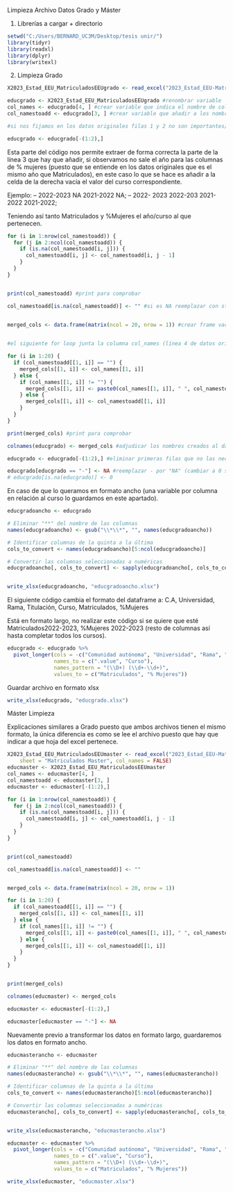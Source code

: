 Limpieza Archivo Datos Grado y Máster


1) Librerías a cargar + directorio
```{r}
setwd("C:/Users/BERNARD_UC3M/Desktop/tesis unir/")
library(tidyr)
library(readxl)
library(dplyr)
library(writexl)
```

2) Limpieza Grado
```{r}
X2023_Estad_EEU_MatriculadosEEUgrado <- read_excel("2023_Estad_EEU-MatriculadosEEU.xlsx", col_names = FALSE) #sheet = 1 (default) no hace falta ponerlo

educgrado <- X2023_Estad_EEU_MatriculadosEEUgrado #renombrar variable
col_names <- educgrado[4, ] #crear variable que indica el nombre de columnas finales
col_namestoadd <- educgrado[3, ] #crear variable que añadir a los nombres de las columnas

#si nos fijamos en los datos originales filas 1 y 2 no son importantes/no sirven en R (Dan información que no debería ir en columnas). Los nombres de las columnas se encuentran en la línea 4 junto a la 3

educgrado <- educgrado[-(1:2),]
```

Esta parte del código nos permite extraer de forma correcta la parte de la línea 3 que hay que añadir, si observamos no sale el año para las columnas de % mujeres (puesto que se entiende en los datos originales que es el mismo año que Matriculados), en este caso lo que se hace es añadir a la celda de la derecha vacía el valor del curso correspondiente.

Ejemplo: 
--  2022-2023 NA 2021-2022 NA;
-- 2022- 2023 2022-203 2021-2022 2021-2022;

Teniendo así tanto Matriculados y %Mujeres el año/curso al que pertenecen.
```{r}

for (i in 1:nrow(col_namestoadd)) {
  for (j in 2:ncol(col_namestoadd)) {
    if (is.na(col_namestoadd[i, j])) {
      col_namestoadd[i, j] <- col_namestoadd[i, j - 1]
    }
  }
}


print(col_namestoadd) #print para comprobar
```

```{r}
col_namestoadd[is.na(col_namestoadd)] <- "" #si es NA reemplazar con string vacio (no es NA pero no hay "nada")

 
merged_cols <- data.frame(matrix(ncol = 20, nrow = 1)) #crear frame vacío para rellenar con los nombres


#el siguiente for loop junta la columna col_names (línea 4 de datos originales) junto a col_namestoadd (línea 3 de los datos originales)

for (i in 1:20) {
  if (col_namestoadd[[1, i]] == "") {
    merged_cols[[1, i]] <- col_names[[1, i]]
  } else {
    if (col_names[[1, i]] != "") {
      merged_cols[[1, i]] <- paste0(col_names[[1, i]], " ", col_namestoadd[[1, i]])
    } else {
      merged_cols[[1, i]] <- col_namestoadd[[1, i]]
    }
  }
}

print(merged_cols) #print para comprobar

colnames(educgrado) <- merged_cols #adjudicar los nombres creados al data frame

educgrado <- educgrado[-(1:2),] #eliminar primeras filas que no las necesitamos ya puesto que ahora son los nombres de las columnas
```

```{r}
educgrado[educgrado == "-"] <- NA #reemplazar - por "NA" (cambiar a 0 si es necesario)
# educgrado[is.na(educgrado)] <- 0 
```

En caso de que lo queramos en formato ancho (una variable por columna en relación al curso lo guardamos en este apartado).

```{r}

educgradoancho <- educgrado

# Eliminar "**" del nombre de las columnas
names(educgradoancho) <- gsub("\\*\\*", "", names(educgradoancho))

# Identificar columnas de la quinta a la última
cols_to_convert <- names(educgradoancho)[5:ncol(educgradoancho)]

# Convertir las columnas seleccionadas a numéricas
educgradoancho[, cols_to_convert] <- sapply(educgradoancho[, cols_to_convert], as.numeric)


write_xlsx(educgradoancho, "educgradoancho.xlsx")
```


El siguiente código cambia el formato del dataframe a:
C.A, Universidad, Rama, Titulación, Curso, Matriculados, %Mujeres

Está en formato largo, no realizar este código si se quiere que esté Matriculados2022-2023, %Mujeres 2022-2023 (resto de columnas así hasta completar todos los cursos).

```{r}
educgrado <- educgrado %>%
  pivot_longer(cols = -c("Comunidad autónoma", "Universidad", "Rama", "Titulación"), 
               names_to = c(".value", "Curso"),
               names_pattern = "(\\D+) (\\d+-\\d+)",
               values_to = c("Matriculados", "% Mujeres"))
```

Guardar archivo en formato xlsx

```{r}
write_xlsx(educgrado, "educgrado.xlsx")
```


Máster Limpieza

Explicaciones similares a Grado puesto que ambos archivos tienen el mismo formato, la única diferencia es como se lee el archivo puesto que hay que indicar a que hoja del excel pertenece.

```{r}

X2023_Estad_EEU_MatriculadosEEUmaster <- read_excel("2023_Estad_EEU-MatriculadosEEU.xlsx", 
    sheet = "Matriculados Master", col_names = FALSE)
educmaster <- X2023_Estad_EEU_MatriculadosEEUmaster
col_names <- educmaster[4, ]
col_namestoadd <- educmaster[3, ]
educmaster <- educmaster[-(1:2),]

```


```{r}

for (i in 1:nrow(col_namestoadd)) {
  for (j in 2:ncol(col_namestoadd)) {
    if (is.na(col_namestoadd[i, j])) {
      col_namestoadd[i, j] <- col_namestoadd[i, j - 1]
    }
  }
}


print(col_namestoadd)
```

```{r}
col_namestoadd[is.na(col_namestoadd)] <- ""


merged_cols <- data.frame(matrix(ncol = 20, nrow = 1))

for (i in 1:20) {
  if (col_namestoadd[[1, i]] == "") {
    merged_cols[[1, i]] <- col_names[[1, i]]
  } else {
    if (col_names[[1, i]] != "") {
      merged_cols[[1, i]] <- paste0(col_names[[1, i]], " ", col_namestoadd[[1, i]])
    } else {
      merged_cols[[1, i]] <- col_namestoadd[[1, i]]
    }
  }
}


print(merged_cols)

colnames(educmaster) <- merged_cols

educmaster <- educmaster[-(1:2),]
```

```{r}
educmaster[educmaster == "-"] <- NA
```

Nuevamente previo a transformar los datos en formato largo, guardaremos los datos en formato ancho.

```{r}

educmasterancho <- educmaster

# Eliminar "**" del nombre de las columnas
names(educmasterancho) <- gsub("\\*\\*", "", names(educmasterancho))

# Identificar columnas de la quinta a la última
cols_to_convert <- names(educmasterancho)[5:ncol(educmasterancho)]

# Convertir las columnas seleccionadas a numéricas
educmasterancho[, cols_to_convert] <- sapply(educmasterancho[, cols_to_convert], as.numeric)


write_xlsx(educmasterancho, "educmasterancho.xlsx")
```

```{r}
educmaster <- educmaster %>%
  pivot_longer(cols = -c("Comunidad autónoma", "Universidad", "Rama", "Titulación"), 
               names_to = c(".value", "Curso"),
               names_pattern = "(\\D+) (\\d+-\\d+)",
               values_to = c("Matriculados", "% Mujeres"))
```

```{r}
write_xlsx(educmaster, "educmaster.xlsx")  
```

